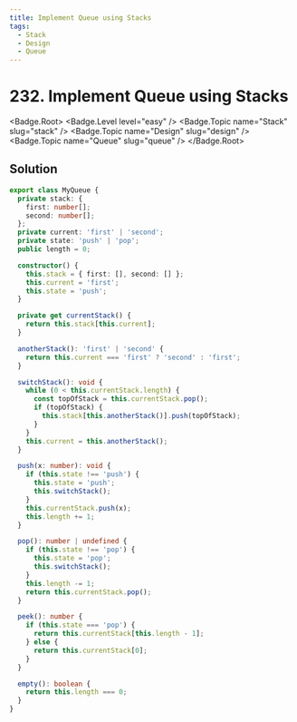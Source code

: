 ```yaml
---
title: Implement Queue using Stacks
tags:
  - Stack
  - Design
  - Queue
---
```


# 232. Implement Queue using Stacks

<Badge.Root>
  <Badge.Level level="easy" />
  <Badge.Topic name="Stack" slug="stack" />
  <Badge.Topic name="Design" slug="design" />
  <Badge.Topic name="Queue" slug="queue" />
</Badge.Root>

## Solution

```typescript filename="solution.ts" copy
export class MyQueue {
  private stack: {
    first: number[];
    second: number[];
  };
  private current: 'first' | 'second';
  private state: 'push' | 'pop';
  public length = 0;

  constructor() {
    this.stack = { first: [], second: [] };
    this.current = 'first';
    this.state = 'push';
  }

  private get currentStack() {
    return this.stack[this.current];
  }

  anotherStack(): 'first' | 'second' {
    return this.current === 'first' ? 'second' : 'first';
  }

  switchStack(): void {
    while (0 < this.currentStack.length) {
      const topOfStack = this.currentStack.pop();
      if (topOfStack) {
        this.stack[this.anotherStack()].push(topOfStack);
      }
    }
    this.current = this.anotherStack();
  }

  push(x: number): void {
    if (this.state !== 'push') {
      this.state = 'push';
      this.switchStack();
    }
    this.currentStack.push(x);
    this.length += 1;
  }

  pop(): number | undefined {
    if (this.state !== 'pop') {
      this.state = 'pop';
      this.switchStack();
    }
    this.length -= 1;
    return this.currentStack.pop();
  }

  peek(): number {
    if (this.state === 'pop') {
      return this.currentStack[this.length - 1];
    } else {
      return this.currentStack[0];
    }
  }

  empty(): boolean {
    return this.length === 0;
  }
}
```

<ProblemLink
  codingSite="leetcode"
  href="https://leetcode.com/problems/implement-queue-using-stacks"
  title="Implement Queue using Stacks"
/>
